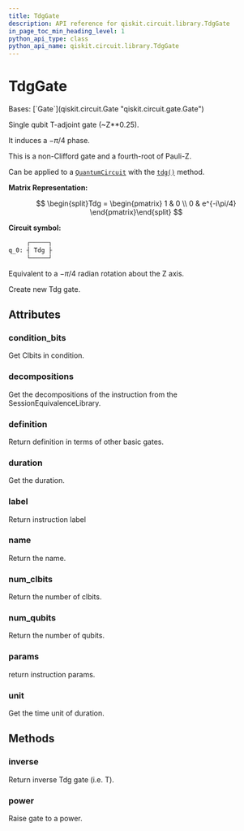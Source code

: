 ```yaml
---
title: TdgGate
description: API reference for qiskit.circuit.library.TdgGate
in_page_toc_min_heading_level: 1
python_api_type: class
python_api_name: qiskit.circuit.library.TdgGate
---
```


# TdgGate

<Class id="qiskit.circuit.library.TdgGate" isDedicatedPage={true} github="https://github.com/qiskit/qiskit/tree/stable/0.25/qiskit/circuit/library/standard_gates/t.py" signature="qiskit.circuit.library.TdgGate(label=None)">
  Bases: [`Gate`](qiskit.circuit.Gate "qiskit.circuit.gate.Gate")

  Single qubit T-adjoint gate (\~Z\*\*0.25).

  It induces a $-\pi/4$ phase.

  This is a non-Clifford gate and a fourth-root of Pauli-Z.

  Can be applied to a [`QuantumCircuit`](qiskit.circuit.QuantumCircuit "qiskit.circuit.QuantumCircuit") with the [`tdg()`](qiskit.circuit.QuantumCircuit#tdg "qiskit.circuit.QuantumCircuit.tdg") method.

  **Matrix Representation:**

$$
\begin{split}Tdg = \begin{pmatrix}
1 & 0 \\
0 & e^{-i\pi/4}
\end{pmatrix}\end{split}
$$

  **Circuit symbol:**

  ```python
       ┌─────┐
  q_0: ┤ Tdg ├
       └─────┘
  ```

  Equivalent to a $-\pi/4$ radian rotation about the Z axis.

  Create new Tdg gate.

  ## Attributes

  ### condition\_bits

  <Attribute id="qiskit.circuit.library.TdgGate.condition_bits" name="condition_bits">
    Get Clbits in condition.
  </Attribute>

  ### decompositions

  <Attribute id="qiskit.circuit.library.TdgGate.decompositions" name="decompositions">
    Get the decompositions of the instruction from the SessionEquivalenceLibrary.
  </Attribute>

  ### definition

  <Attribute id="qiskit.circuit.library.TdgGate.definition" name="definition">
    Return definition in terms of other basic gates.
  </Attribute>

  ### duration

  <Attribute id="qiskit.circuit.library.TdgGate.duration" name="duration">
    Get the duration.
  </Attribute>

  ### label

  <Attribute id="qiskit.circuit.library.TdgGate.label" name="label">
    Return instruction label
  </Attribute>

  ### name

  <Attribute id="qiskit.circuit.library.TdgGate.name" name="name">
    Return the name.
  </Attribute>

  ### num\_clbits

  <Attribute id="qiskit.circuit.library.TdgGate.num_clbits" name="num_clbits">
    Return the number of clbits.
  </Attribute>

  ### num\_qubits

  <Attribute id="qiskit.circuit.library.TdgGate.num_qubits" name="num_qubits">
    Return the number of qubits.
  </Attribute>

  ### params

  <Attribute id="qiskit.circuit.library.TdgGate.params" name="params">
    return instruction params.
  </Attribute>

  ### unit

  <Attribute id="qiskit.circuit.library.TdgGate.unit" name="unit">
    Get the time unit of duration.
  </Attribute>

  ## Methods

  ### inverse

  <Function id="qiskit.circuit.library.TdgGate.inverse" name="inverse" signature="inverse()">
    Return inverse Tdg gate (i.e. T).
  </Function>

  ### power

  <Function id="qiskit.circuit.library.TdgGate.power" name="power" signature="power(exponent)">
    Raise gate to a power.
  </Function>
</Class>

